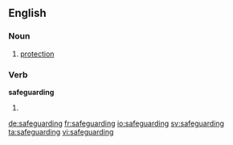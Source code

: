 ==English==

===Noun===
{{en-noun|-}}

# [[protection]]

===Verb===
'''safeguarding'''

# {{present participle of|safeguard|lang=en}}

[[de:safeguarding]]
[[fr:safeguarding]]
[[io:safeguarding]]
[[sv:safeguarding]]
[[ta:safeguarding]]
[[vi:safeguarding]]